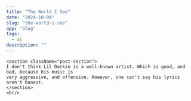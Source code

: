 ```yaml
---
title: "The World I See"
date: "2024-10-04"
slug: "the-world-i-see"
app: "blog"
tags:
  - ai
description: ""
---
```


<div className="post-content-wrapper"> 

    <section className="post-section">
    I don't think Lil Darkie is a well-known artist. Which is good, and bad, because his music is 
    very aggressive, and offensive. However, one can't say his lyrics aren't honest. 
    </section>
    <br/>
</div>
